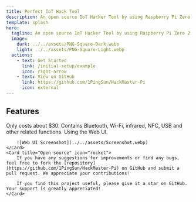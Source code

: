 ```yaml
---
title: Perfect IoT Hack Tool
description: An open source IoT Hacker Tool by using Raspberry Pi Zero 2 W
template: splash
hero:
  tagline: An open source IoT Hacker Tool by using Raspberry Pi Zero 2 W
  image:
    dark: ../../assets/PNG-Square-Dark.webp
    light: ../../assets/PNG-Square-Light.webp
  actions:
    - text: Get Started
      link: /initial-setup/example
      icon: right-arrow
    - text: View on GitHub
      link: https://github.com/1PingSun/HackMaster-Pi
      icon: external
---
```



## Features

<CardGrid stagger>
	<Card title="Cheap" icon="star">
		Only costs about $30.
	</Card>
	<Card title="Multifunction" icon="seti:json">
		Contains Bluetooth, Wi-Fi, infrared, NFC, USB and other related functions.
	</Card>
	<Card title="User-friendly" icon="heart">
		Using the Web UI.

		![Web UI Screenshot](../../assets/Screenshot.webp)
	</Card>
	<Card title="Open source" icon="rocket">
		If you have any suggestions for improvements or find any bugs, feel free to fork the [repository](https://github.com/1PingSun/HackMaster-Pi) on GitHub and submit a pull request. We appreciate your contributions!

		If you find this project useful, please give it a star on GitHub. Your support is greatly appreciated!
	</Card>
</CardGrid>
